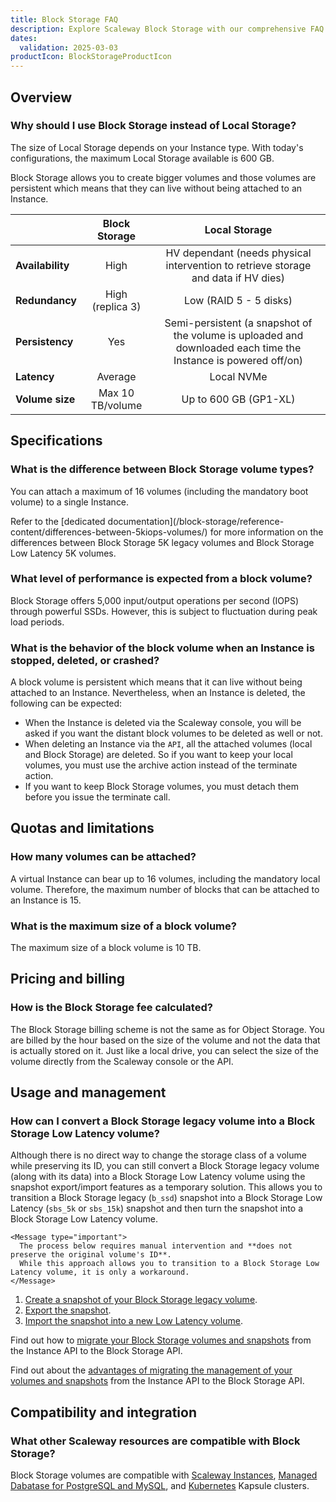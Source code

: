 ```yaml
---
title: Block Storage FAQ
description: Explore Scaleway Block Storage with our comprehensive FAQ covering performance, persistence, and more. Learn how Block Storage compares to Local Storage and its compatibility with Scaleway resources.
dates:
  validation: 2025-03-03
productIcon: BlockStorageProductIcon
---
```



## Overview

### Why should I use Block Storage instead of Local Storage?

The size of Local Storage depends on your Instance type. With today's configurations, the maximum Local Storage available is 600 GB.

Block Storage allows you to create bigger volumes and those volumes are persistent which means that they can live without being attached to an Instance.

|                    |         **Block Storage**         |           **Local Storage**                                                                                    |
|--------------------|:---------------------------------:|:--------------------------------------------------------------------------------------------------------------:|
| **Availability**   | High                              | HV dependant (needs physical intervention to retrieve storage and data if HV dies)                             |
| **Redundancy**     | High (replica 3)                  | Low (RAID 5 - 5 disks)                                                                                         |
| **Persistency**    | Yes                               | Semi-persistent (a snapshot of the volume is uploaded and downloaded each time the Instance is powered off/on) |
| **Latency**        | Average                           | Local NVMe                                                                                                     |
| **Volume size**    | Max 10 TB/volume                  | Up to 600 GB (GP1-XL)                                                                                          |


## Specifications

### What is the difference between Block Storage volume types?

<BlockStorageVolumeTypes />

You can attach a maximum of 16 volumes (including the mandatory boot volume) to a single Instance.

<Message type="tip">
  Refer to the [dedicated documentation](/block-storage/reference-content/differences-between-5kiops-volumes/) for more information on the differences between Block Storage 5K legacy volumes and Block Storage Low Latency 5K volumes.
</Message>

### What level of performance is expected from a block volume?

Block Storage offers 5,000 input/output operations per second (IOPS) through powerful SSDs.
However, this is subject to fluctuation during peak load periods.

### What is the behavior of the block volume when an Instance is stopped, deleted, or crashed?

A block volume is persistent which means that it can live without being attached to an Instance. Nevertheless, when an Instance is deleted, the following can be expected:

- When the Instance is deleted via the Scaleway console, you will be asked if you want the distant block volumes to be deleted as well or not.
- When deleting an Instance via the `API`, all the attached volumes (local and Block Storage) are deleted. So if you want to keep your local volumes, you must use the archive action instead of the terminate action.
- If you want to keep Block Storage volumes, you must detach them before you issue the terminate call.

## Quotas and limitations

### How many volumes can be attached?
A virtual Instance can bear up to 16 volumes, including the mandatory local volume.
Therefore, the maximum number of blocks that can be attached to an Instance is 15.

### What is the maximum size of a block volume?
The maximum size of a block volume is 10 TB.

## Pricing and billing

### How is the Block Storage fee calculated?
The Block Storage billing scheme is not the same as for Object Storage. You are billed by the hour based on the size of the volume and not the data that is actually stored on it. Just like a local drive, you can select the size of the volume directly from the Scaleway console or the API.

## Usage and management

### How can I convert a Block Storage legacy volume into a Block Storage Low Latency volume?

Although there is no direct way to change the storage class of a volume while preserving its ID, you can still convert a Block Storage legacy volume (along with its data) into a Block Storage Low Latency volume using the snapshot export/import features as a temporary solution. This allows you to transition a Block Storage legacy (`b_ssd`) snapshot into a Block Storage Low Latency (`sbs_5k` or `sbs_15k`) snapshot and then turn the snapshot into a Block Storage Low Latency volume.

    <Message type="important">
      The process below requires manual intervention and **does not preserve the original volume's ID**.
      While this approach allows you to transition to a Block Storage Low Latency volume, it is only a workaround.
    </Message>

1. [Create a snapshot of your Block Storage legacy volume](/block-storage/how-to/create-a-snapshot/).
2. [Export the snapshot](/instances/api-cli/snapshot-import-export-feature/#exporting-snapshots).
3. [Import the snapshot into a new Low Latency volume](https://www.scaleway.com/en/developers/api/block/#path-snapshot-import-a-snapshot-from-a-scaleway-object-storage-bucket).

Find out how to [migrate your Block Storage volumes and snapshots](/instances/how-to/migrate-volumes-snapshots-to-sbs/) from the Instance API to the Block Storage API.

Find out about the [advantages of migrating the management of your volumes and snapshots](/block-storage/reference-content/advantages-migrating-to-sbs) from the Instance API to the Block Storage API.

## Compatibility and integration

### What other Scaleway resources are compatible with Block Storage?
Block Storage volumes are compatible with [Scaleway Instances](/instances/), [Managed Dabatase for PostgreSQL and MySQL](/managed-databases-for-postgresql-and-mysql/), and [Kubernetes](/kubernetes/) Kapsule clusters.